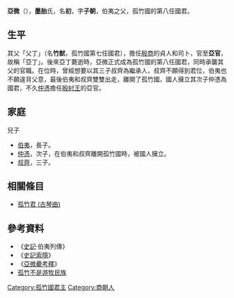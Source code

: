 {{Emperorcn box
|名稱=亞微
|姓名=墨胎初
|政權=[[孤竹國|孤竹國]]
|出生日期=？
|逝世日期=商紂王六十一年
|在位=？
|父=父丁
}}

'''亞微'''（{{bd|?||商紂王六十一年|}}），'''墨胎'''氏，名'''初'''，字'''子朝'''，伯夷之父，孤竹國的第八任國君。

==生平==
其父「父丁」（名'''竹猷'''，孤竹國第七任國君），擔任[[殷商|殷商]]的貞人和司卜，官至'''亞官'''，故稱「亞丁」。後來亞丁薨逝時，亞微正式成為孤竹國的第八任國君，同時承襲其父的官職。在位時，曾經想要以其三子叔齊為繼承人，叔齊不願得到君位，伯夷也不願違背父意，最後伯夷和叔齊雙雙出走，離開了孤竹國，國人擁立其次子仲憑為國君，不久[[仲憑|仲憑]]擔任[[殷紂王|殷紂王]]的亞官。

==家庭==
兒子
*[[伯夷|伯夷]]，長子。
*[[仲憑|仲憑]]，次子，在伯夷和叔齊離開孤竹國時，被國人擁立。
*[[叔齊|叔齊]]，三子。

== 相關條目 ==
* [[孤竹君_(古琴曲)|孤竹君 (古琴曲)]]

==參考資料==
*《[[史記|史記]]·伯夷列傳》
*《[[史記索隱|史記索隱]]》
*《[[亞微罍考釋|亞微罍考釋]]》
*[http://www.cnki.com.cn/Article/CJFDTOTAL-YBDS401.006.htm 孤竹不是游牧民族] {{Wayback|url=http://www.cnki.com.cn/Article/CJFDTOTAL-YBDS401.006.htm |date=20190724064034 }}

{{中国皇帝|父親 [[父丁|父丁]]|次子 [[亞憑|亞憑]]|[[商朝|商朝]][[孤竹國|孤竹國]]第八任君主|？}}

[[Category:孤竹國君主|Category:孤竹國君主]]
[[Category:商朝人|Category:商朝人]]
